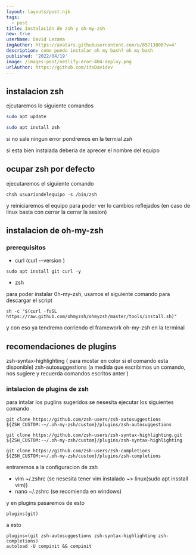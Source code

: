 ```yaml
---
layout: layouts/post.njk
tags:
  - post
title: Instalación de zsh y oh-my-zsh
new: true
userName: David Lezama
imgAuthor: https://avatars.githubusercontent.com/u/85713808?v=4'
description: como puedo instalar oh my bash? oh my bash
published: '2022/04/19'
image: /images-post/netlify-eror-404-deploy.png
urlAuthor: https://github.com/itsDavidev
---
```


## instalacion zsh

ejcutaremos lo siguiente comandos

```bash
sudo apt update
```

```bash
sudo apt install zsh
```

si no sale ningun error pondremos en la termial _zsh_

si esta bien instalada deberia de aprecer el nombre del equipo

## ocupar zsh por defecto

ejecutaremos el siguiente comando

`chsh usuariondelequipo -s /bin/zsh`

y reiniciaremos el equipo para poder ver lo cambios reflejados
(en caso de linux basta con cerrar la cerrar la sesion)

## instalacion de oh-my-zsh

### prerequisitos

- curl (curl --version )

```
sudo apt install git curl -y
```

- zsh

para poder instalar 0h-my-zsh, usamos el siguiente comando para descargar el script

```
sh -c "$(curl -fsSL https://raw.github.com/ohmyzsh/ohmyzsh/master/tools/install.sh)"
```

y con eso ya tendremo corriendo el framework oh-my-zsh en la terminal

## recomendaciones de plugins

zsh-syntax-highlighting ( para mostar en color si el comando esta disponible)
zsh-autosuggestions (a medida que escribimos un comando, nos sugiere y recuerda comandos escritos anter )

### intslacion de plugins de zsh

para intalar los puglins sugeridos se nesesita ejecutar los siguientes comando

```
git clone https://github.com/zsh-users/zsh-autosuggestions ${ZSH_CUSTOM:-~/.oh-my-zsh/custom}/plugins/zsh-autosuggestions
```

```
git clone https://github.com/zsh-users/zsh-syntax-highlighting.git ${ZSH_CUSTOM:-~/.oh-my-zsh/custom}/plugins/zsh-syntax-highlighting
```

```
git clone https://github.com/zsh-users/zsh-completions ${ZSH_CUSTOM:=~/.oh-my-zsh/custom}/plugins/zsh-completions
```

entraremos a la configuracion de zsh

- vim ~/.zshrc (se nesesita tener vim instalado ~> linux(sudo apt insstall vim))
- nano ~/.zshrc (se recomienda en windows)

y en plugins pasaremos de esto

```
plugins(git)
```

a esto

```
plugins=(git zsh-autosuggestions zsh-syntax-highlighting zsh-completions)
autoload -U compinit && compinit
```
